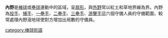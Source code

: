 {{Unreferenced|time=2022-02-08T21:49:16+00:00}}
'''內野'''是[[棒球|棒球]]或[[壘球|壘球]]運動中的區域，呈[[扇形|扇形]]，與[[外野|外野]]常以紅土和草地界線為界。內野為[[投手|投手]]、[[捕手|捕手]]、[[一壘手|一壘手]]、[[二壘手|二壘手]]、[[三壘手|三壘手]]、[[游擊手|游擊手]]這六個守備人員的守備範圍，較常處理內野滾地球使對方增加出局數的守備員。

{{棒球小作品}}

[[category:棒球術語|category:棒球術語]]